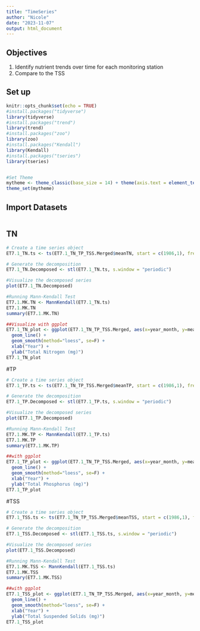 ```yaml
---
title: "TimeSeries"
author: "Nicole"
date: "2023-11-07"
output: html_document
---
```

## Objectives
1. Identify nutrient trends over time for each monitoring station
2. Compare to the TSS

## Set up
```r
knitr::opts_chunk$set(echo = TRUE)
#install.packages("tidyverse")
library(tidyverse)
#install.packages("trend")
library(trend)
#install.packages("zoo")
library(zoo)
#install.packages("Kendall")
library(Kendall)
#install.packages("tseries")
library(tseries)


#Set Theme
mytheme <- theme_classic(base_size = 14) + theme(axis.text = element_text(color = "black"), legend.position = "top")
theme_set(mytheme)
```

## Import Datasets
```r

```

## TN
```r
# Create a time series object
ET7.1_TN.ts <- ts(ET7.1_TN_TP_TSS.Merged$meanTN, start = c(1986,1), frequency =12)

# Generate the decomposition
ET7.1_TN.Decomposed <- stl(ET7.1_TN.ts, s.window = "periodic")

#Visualize the decomposed series
plot(ET7.1_TN.Decomposed)

#Running Mann-Kendall Test
ET7.1.MK.TN <- MannKendall(ET7.1_TN.ts)
ET7.1.MK.TN
summary(ET7.1.MK.TN)

##Visualize with ggplot
ET7.1_TN_plot <- ggplot(ET7.1_TN_TP_TSS.Merged, aes(x=year_month, y=meanTN)) +
  geom_line() +
  geom_smooth(method="loess", se=F) +
  xlab("Year") +
  ylab("Total Nitrogen (mg)")
ET7.1_TN_plot

```

#TP
```r
# Create a time series object
ET7.1_TP.ts <- ts(ET7.1_TN_TP_TSS.Merged$meanTP, start = c(1986,1), frequency =12)

# Generate the decomposition
ET7.1_TP.Decomposed <- stl(ET7.1_TP.ts, s.window = "periodic")

#Visualize the decomposed series
plot(ET7.1_TP.Decomposed)

#Running Mann-Kendall Test
ET7.1.MK.TP <- MannKendall(ET7.1_TP.ts)
ET7.1.MK.TP
summary(ET7.1.MK.TP)

##with ggplot
ET7.1_TP_plot <- ggplot(ET7.1_TN_TP_TSS.Merged, aes(x=year_month, y=meanTP)) +
  geom_line() +
  geom_smooth(method="loess", se=F) +
  xlab("Year") +
  ylab("Total Phosphorus (mg)")
ET7.1_TP_plot
```

#TSS
```r
# Create a time series object
ET7.1_TSS.ts <- ts(ET7.1_TN_TP_TSS.Merged$meanTSS, start = c(1986,1), frequency =12)

# Generate the decomposition
ET7.1_TSS.Decomposed <- stl(ET7.1_TSS.ts, s.window = "periodic")

#Visualize the decomposed series
plot(ET7.1_TSS.Decomposed)

#Running Mann-Kendall Test
ET7.1.MK.TSS <- MannKendall(ET7.1_TSS.ts)
ET7.1.MK.TSS
summary(ET7.1.MK.TSS)

##with ggplot
ET7.1_TSS_plot <- ggplot(ET7.1_TN_TP_TSS.Merged, aes(x=year_month, y=meanTSS)) +
  geom_line() +
  geom_smooth(method="loess", se=F) +
  xlab("Year") +
  ylab("Total Suspended Solids (mg)")
ET7.1_TSS_plot
```